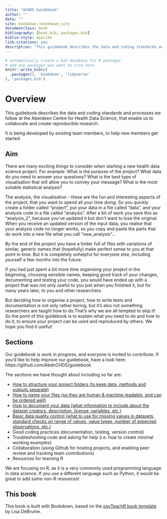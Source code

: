 ```yaml
--- 
title: "ACHDS Guidebook"
author: ""
date: ""
site: bookdown::bookdown_site
documentclass: book
bibliography: [book.bib, packages.bib]
biblio-style: apalike
link-citations: yes
description: "This guidebook describes the data and coding standards and processes we follow at the Aberdeen Centre for Health Data Science, that enable us to collaborate and create reproducible research."
---
```


```r
# automatically create a bib database for R packages
# add any packages you want to cite here
knitr::write_bib(c(
  .packages(), 'bookdown', 'tidyverse'
), 'packages.bib')

```

# Overview {-}

This guidebook describes the data and coding standards and processes we follow at the Aberdeen Centre for Health Data Science, that enable us to collaborate and create reproducible research. 

It is being developed by existing team members, to help new members get started.

## Aim {-}

There are many exciting things to consider when starting a new health data science project. For example: What is the purpose of the project? What data do you need to answer your questions? What is the best type of visualisation that will allow you to convey your message? What is the most suitable statistical analysis? 

The analysis, the visualisation - these are the fun and interesting aspects of the project, that you want to spend all your time doing. So you quickly create a folder called "project", put your data in a file called "data", and your analysis code in a file called "analysis". After a bit of work you save this as "analysis_2", because you've updated it but don't want to lose the original. When you receive an updated version of the input data, you realise that your analysis code no longer works, so you copy and paste the parts that do work into a new file what you call "new_analysis"... 

By the end of the project you have a folder full of files with variations of similar, generic names that (hopefully) make perfect sense to you at that point in time. But it is completely unhelpful for everyone else, including yourself a few months into the future.

If you had just spent a bit more time organising your project in the beginning, choosing sensible names, keeping good track of your changes, documenting and testing your code, you would have ended up with a project that was not only useful to you just when you finished it, but for many years later, to you and other researchers.

But deciding how to organise a project, how to write tests and documentation is not only rather boring, but it's also not something researchers are taught how to do.That's why we are all tempted to skip it! So the point of this guidebook is to explain what you need to do and how to do it, to ensure your project can be used and reproduced by others. We hope you find it useful! 

## Sections {-}

Our guidebook is work in progress, and everyone is invited to contribute. If you'd like to help improve our guidebook, have a look here: https://github.com/AbdnCHDS/guidebook

The sections we have thought about including so far are:

* [How to structure your project folders (to keep data, methods and outputs separate)](#folders)  
* [How to name your files (so they are human & machine readable, and can be ordered well)](#names) 
* [How to document your data (what information to include about the dataset creators, description, license, variables, etc.)](#metadata)
* [Basic data quality control (what to use for missing values in datasets, standard checks on range of values, value types, number of expected observations, etc.)](#dataquality)
* Good coding practices (documentation, testing, version control)
* Troubleshooting code and asking for help (i.e. how to create minimal working examples)
* Collaboration (using Github for hosting projects, and enabling peer review and tracking team contributions)
* Resources for learning R

<div class="info">
We are focusing on R, as it is a very commonly used programming language in data science. If you use a different language such as Python, it would be great to add some non-R resources!
</div>

## This book {-}

This book is built with Bookdown, based on the [psyTeachR book template](https://psyteachr.github.io/book-template/) by Lisa DeBruine.
